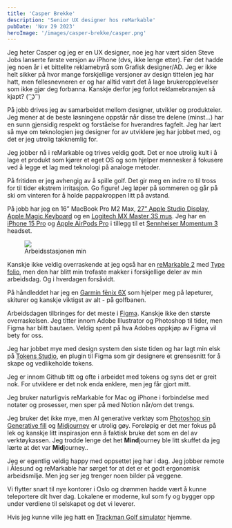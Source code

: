 ```yaml
---
title: 'Casper Brekke'
description: 'Senior UX designer hos reMarkable'
pubDate: 'Nov 29 2023'
heroImage: '/images/casper-brekke/casper.png'
---
```







<Question1/>

Jeg heter Casper og jeg er en UX designer, noe jeg har vært siden Steve Jobs lanserte første versjon av iPhone (dvs, ikke lenge etter). Før det hadde jeg noen år i et bittelite reklamebyrå som Grafisk designer/AD. Jeg er ikke helt sikker på hvor mange forskjellige versjoner av design tittelen jeg har hatt, men fellesnevneren er og har alltid vært det å lage brukeropplevelser som ikke gjør deg forbanna. Kanskje derfor jeg forlot reklamebransjen så kjapt? ( ͡ ͜ʖ ͡ )

På jobb drives jeg av samarbeidet mellom designer, utvikler og produkteier. Jeg mener at de beste løsningene oppstår når disse tre delene (minst...) har en sunn gjensidig respekt og forståelse for hverandres fagfelt. Jeg har lært så mye om teknologien jeg designer for av utviklere jeg har jobbet med, og det er jeg utrolig takknemlig for.

Jeg jobber nå i reMarkable og trives veldig godt. Det er noe utrolig kult i å lage et produkt som kjører et eget OS og som hjelper mennesker å fokusere ved å legge et lag med teknologi på analoge metoder.

På fritiden er jeg avhengig av å spille golf. Det gir meg en indre ro til tross for til tider ekstrem irritasjon. Go figure! Jeg løper på sommeren og går på ski om vinteren for å holde pappakroppen litt på avstand.


<Question2/>

På jobb har jeg en 16” MacBook Pro M2 Max, [27” Apple Studio Display](https://www.apple.com/no/shop/buy-mac/apple-studio-display), [Apple Magic Keyboard](https://www.apple.com/no/shop/product/MMMR3H/A/magic-keyboard-med-touch-id-og-talltastatur-for-mac-modeller-med-apple-chip-norsk-svarte-taster?fnode=dbc81f30c379b65703f6e996b29100fec2b0eef5ff3717ffe44a9ac02198b983e505e0a21acba85fc31da67ddf1c5cfd857b14e85bd3e1133ee0b643dd5a24a77c26b300f60e16242d8fcee98927df0ea91257af7fe4e17e7d10c5611105f97b) og en [Logitech MX Master 3S mus](https://www.logitech.com/no-no/products/mice/mx-master-3s.910-006559.html). Jeg har en [iPhone 15 Pro](https://www.apple.com/no/shop/buy-iphone/iphone-15-pro) og [Apple AirPods Pro](https://www.apple.com/no/shop/product/MTJV3DN/A/airpods-pro)  i tillegg til et [Sennheiser Momentum 3](https://www.sennheiser-hearing.com/p/momentum-3-wireless/) headset.

<figure>
    <img src='/images/casper-brekke/workstation.png'/>
    <figcaption>
        Arbeidsstasjonen min
    </figcaption>
</figure>

Kanskje ikke veldig overraskende at jeg også har en [reMarkable 2](https://remarkable.com/store/remarkable-2) med [Type folio](https://remarkable.com/store/remarkable-2/type-folio), men den har blitt min trofaste makker i forskjellige deler av min arbeidsdag. Og i hverdagen forsåvidt.

På håndleddet har jeg en [Garmin fēnix 6X](https://www.garmin.com/nb-NO/p/641435) som hjelper meg på løpeturer, skiturer og kanskje viktigst av alt - på golfbanen.

<Question3/>

Arbeidsdagen tilbringes for det meste i [Figma](https://www.figma.com/). Kanskje ikke den største overraskelsen. Jeg titter innom Adobe Illustrator og Photoshop til tider, men Figma har blitt bautaen. Veldig spent på hva Adobes oppkjøp av Figma vil bety for oss.

Jeg har jobbet mye med design system den siste tiden og har lagt min elsk på [Tokens Studio](https://tokens.studio/), en plugin til Figma som gir designere et grensesnitt for å skape og vedlikeholde tokens.

Jeg er innom Github titt og ofte i arbeidet med tokens og syns det er greit nok. For utviklere er det nok enda enklere, men jeg får gjort mitt.

Jeg bruker naturligvis reMarkable for Mac og iPhone i forbindelse med notater og prosesser, men sper på med Notion når/om det trengs.

Jeg bruker det ikke mye, men AI generative verktøy som [Photoshop sin Generative fill](https://www.adobe.com/products/photoshop/generative-fill.html) og  [Midjourney](https://www.midjourney.com/home) er utrolig gøy. Foreløpig er det mer fokus på lek og kanskje litt inspirasjon enn å faktisk bruke det som en del av verktøykassen. Jeg trodde lenge det het **Mind**journey ble litt skuffet da jeg lærte at det var **Mid**journey..

<Question4/>

Jeg er egentlig veldig happy med oppsettet jeg har i dag. Jeg jobber remote i Ålesund og reMarkable har sørget for at det er et godt ergonomisk arbeidsmiljø. Men jeg ser jeg trenger noen bilder på veggene.

Vi flytter snart til nye kontorer i Oslo og drømmen hadde vært å kunne teleportere dit hver dag. Lokalene er moderne, kul som fy og bygger opp under verdiene til selskapet og det vi leverer.

Hvis jeg kunne ville jeg hatt en [Trackman Golf simulator](https://www.trackman.com/) hjemme.


